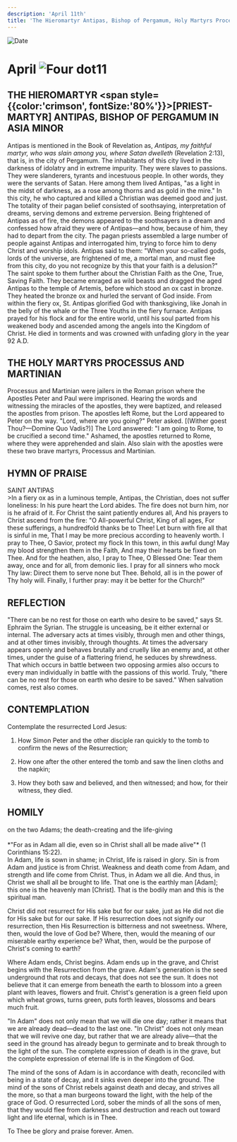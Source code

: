 ```yaml
---
description: 'April 11th'
title: 'The Hieromartyr Antipas, Bishop of Pergamum, Holy Martyrs Processus and Martinian'
---
```


<CustomPaginator />
<RunningHead />

<Image src="/title-imprint.png" height={68} width={50} alt="Date" className="title-imprint"/>

# <div id="date">April <Image className="four-dot" src="/four-dot.png" height={15} width={15} alt="Four dot" />11</div>

## THE HIEROMARTYR <span style={{color:'crimson', fontSize:'80%'}}>[PRIEST-MARTYR]</span> ANTIPAS, BISHOP OF PERGAMUM IN ASIA MINOR

Antipas is mentioned in the Book of Revelation as, *Antipas, my faithful martyr, who was slain among you, where Satan dwelleth* (Revelation 2:13), that is, in the city of Pergamum. The inhabitants of this city lived in the darkness of idolatry and in extreme impurity. They were slaves to passions. They were slanderers, tyrants and incestuous people. In other words, they were the servants of Satan. Here among them lived Antipas, "as a light in the midst of darkness, as a rose among thorns and as gold in the mire." In this city, he who captured and killed a Christian was deemed good and just. The totality of their pagan belief consisted of soothsaying, interpretation of dreams, serving demons and extreme perversion. Being frightened of Antipas as of fire, the demons appeared to the soothsayers in a dream and confessed how afraid they were of Antipas—and how, because of him, they had to depart from the city. The pagan priests assembled a large number of people against Antipas and interrogated him, trying to force him to deny Christ and worship idols. Antipas said to them: "When your so-called gods, lords of the universe, are frightened of me, a mortal man, and must flee from this city, do you not recognize by this that your faith is a delusion?" The saint spoke to them further about the Christian Faith as the One, True, Saving Faith. They became enraged as wild beasts and dragged the aged Antipas to the temple of Artemis, before which stood an ox cast in bronze. They heated the bronze ox and hurled the servant of God inside. From within the fiery ox, St. Antipas glorified God with thanksgiving, like Jonah in the belly of the whale or the Three Youths in the fiery furnace. Antipas prayed for his flock and for the entire world, until his soul parted from his weakened body and ascended among the angels into the Kingdom of Christ. He died in torments and was crowned with unfading glory in the year 92 A.D.

## THE HOLY MARTYRS PROCESSUS AND MARTINIAN

Processus and Martinian were jailers in the Roman prison where the Apostles Peter and Paul were imprisoned. Hearing the words and witnessing the miracles of the apostles, they were baptized, and released the apostles from prison. The apostles left Rome, but the Lord appeared to Peter on the way. "Lord, where are you going?" Peter asked. [(Wither goest Thou?—Domine Quo Vadis?)] The Lord answered: "I am going to Rome, to be crucified a second time." Ashamed, the apostles returned to Rome, where they were apprehended and slain. Also slain with the apostles were these two brave martyrs, Processus and Martinian.


## HYMN OF PRAISE
<div style={{textAlign:'center', color:'crimson', fontWeight:'bold'}}>
SAINT ANTIPAS
</div>
>In a fiery ox as in a luminous temple,  
Antipas, the Christian, does not suffer loneliness:  
In his pure heart the Lord abides.  
The fire does not burn him, nor is he afraid of it.  
For Christ the saint patiently endures all,  
And his prayers to Christ ascend from the fire:  
"O All-powerful Christ, King of all ages,  
For these sufferings, a hundredfold thanks be to Thee!  
Let burn with fire all that is sinful in me,  
That I may be more precious according to heavenly worth.  
I pray to Thee, O Savior, protect my flock  
In this town, in this awful dung!  
May my blood strengthen them in the Faith,  
And may their hearts be fixed on Thee.  
And for the heathen, also, I pray to Thee, O Blessed One:  
Tear them away, once and for all, from demonic lies.  
I pray for all sinners who mock Thy law:  
Direct them to serve none but Thee.  
Behold, all is in the power of Thy holy will.  
Finally, I further pray: may it be better for the Church!"  


## REFLECTION

"There can be no rest for those on earth who desire to be saved," says St. Ephraim the Syrian. The struggle is unceasing, be it either external or internal. The adversary acts at times visibly, through men and other things, and at other times invisibly, through thoughts. At times the adversary appears openly and behaves brutally and cruelly like an enemy and, at other times, under the guise of a flattering friend, he seduces by shrewdness. That which occurs in battle between two opposing armies also occurs to every man individually in battle with the passions of this world. Truly, "there can be no rest for those on earth who desire to be saved." When salvation comes, rest also comes.


## CONTEMPLATION

Contemplate the resurrected Lord Jesus:

1. How Simon Peter and the other disciple ran quickly to the tomb to confirm the news of the Resurrection;

2. How one after the other entered the tomb and saw the linen cloths and the napkin;

3. How they both saw and believed, and then witnessed; and how, for their witness, they died.


## HOMILY
<div style={{textAlign:'center', color:'crimson', fontWeight:'bold'}}>
on the two Adams; the death-creating and the life-giving
</div><br />
<div style={{textAlign:'right'}}>
*"For as in Adam all die, even so in Christ shall all be made alive"* (1 Corinthians 15:22).
</div>
In Adam, life is sown in shame; in Christ, life is raised in glory. Sin is from Adam and justice is from Christ. Weakness and death come from Adam, and strength and life come from Christ. Thus, in Adam we all die. And thus, in Christ we shall all be brought to life.  That one is the earthly man [Adam]; this one is the heavenly man [Christ]. That is the bodily man and this is the spiritual man.

Christ did not resurrect for His sake but for our sake, just as He did not die for His sake but for our sake. If His resurrection does not signify our resurrection, then His Resurrection is bitterness and not sweetness. Where, then, would the love of God be? Where, then, would the meaning of our miserable earthy experience be? What, then, would be the purpose of Christ's coming to earth?

Where Adam ends, Christ begins. Adam ends up in the grave, and Christ begins with the Resurrection from the grave. Adam's generation is the seed underground that rots and decays, that does not see the sun. It does not believe that it can emerge from beneath the earth to blossom into a green plant with leaves, flowers and fruit. Christ's generation is a green field upon which wheat grows, turns green, puts forth leaves, blossoms and bears much fruit.

"In Adam" does not only mean that we will die one day; rather it means that we are already dead—dead to the last one. "In Christ" does not only mean that we will revive one day, but rather that we are already alive—that the seed in the ground has already begun to germinate and to break through to the light of the sun. The complete expression of death is in the grave, but the complete expression of eternal life is in the Kingdom of God.

The mind of the sons of Adam is in accordance with death, reconciled with being in a state of decay, and it sinks even deeper into the ground. The mind of the sons of Christ rebels against death and decay, and strives all the more, so that a man burgeons toward the light, with the help of the grace of God. O resurrected Lord, sober the minds of all the sons of men, that they would flee from darkness and destruction and reach out toward light and life eternal, which is in Thee.

To Thee be glory and praise forever. Amen.